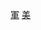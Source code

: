 {{Articles by Importance|topic=美国军事|project=美国军事|format=toc}}
{{catmore1|[[Wikipedia:美国军事专题|Wikipedia:美国军事专题]]}}
[[Category:各重要度美國條目|軍]]
[[Category:各重要度軍事條目|美]]